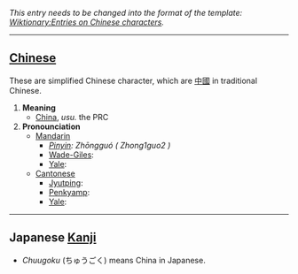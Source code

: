 ''This entry needs to be changed into the format of the template: [[Wiktionary:Entries on Chinese characters]].''
----

== [[Chinese]] ==

These are simplified Chinese character, which are [[中國]] in traditional Chinese.

#'''Meaning'''
#*[[China]], ''usu.'' the PRC 
#'''Pronounciation '''
#*[[Mandarin ]]
#**''[[Pinyin]]: Zhōngguó ( Zhong1guo2 )''
#**[[Wade-Giles]]: 
#**[[Yale]]: 
#*[[Cantonese]]
#**[[Jyutping]]: 
#**[[Penkyamp]]: 
#**[[Yale]]:

----

==Japanese [[Kanji]]==
*''Chuugoku'' (ちゅうごく) means China in Japanese.